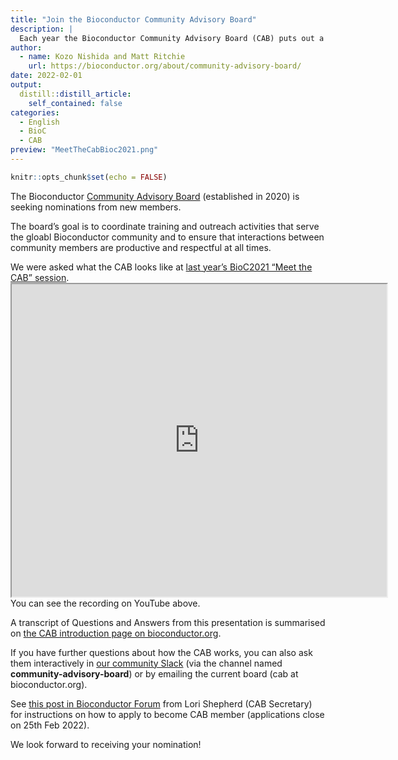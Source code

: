 ```yaml
---
title: "Join the Bioconductor Community Advisory Board"
description: |
  Each year the Bioconductor Community Advisory Board (CAB) puts out a public call for new board members. This post tells you more about what the CAB does and how you can apply to become a member.
author:
  - name: Kozo Nishida and Matt Ritchie
    url: https://bioconductor.org/about/community-advisory-board/
date: 2022-02-01
output:
  distill::distill_article:
    self_contained: false
categories:
  - English
  - BioC
  - CAB
preview: "MeetTheCabBioc2021.png"
---
```



```r
knitr::opts_chunk$set(echo = FALSE)
```

The Bioconductor [Community Advisory Board](https://bioconductor.org/about/community-advisory-board/)
(established in 2020) is seeking nominations from new members.

The board's goal is to coordinate training and outreach activities that serve the gloabl Bioconductor community and to ensure that interactions between community members are productive and respectful at all times.

We were asked what the CAB looks like at
[last year's BioC2021 "Meet the CAB" session](https://www.youtube.com/watch?v=LTT1i_ACpxc).
<iframe src="https://www.youtube.com/embed/LTT1i_ACpxc" width="600" height="500" data-external= "1" > </iframe>
You can see the recording on YouTube above.

A transcript of Questions and Answers from this presentation is summarised on 
[the CAB introduction page on bioconductor.org](https://www.bioconductor.org/about/community-advisory-board/#:~:text=EMBL%2C%20Germany.%20website-,Q%26A,-The%20following%20Q).

If you have further questions about how the CAB works, you can also ask them interactively in
[our community Slack](https://bioc-community.herokuapp.com/) (via the channel named **community-advisory-board**) or by emailing the current board (cab at bioconductor.org).

See [this post in Bioconductor Forum](https://support.bioconductor.org/p/9141753/)
from Lori Shepherd (CAB Secretary) for instructions on how to apply to become CAB member (applications close on 25th Feb 2022).

We look forward to receiving your nomination!
